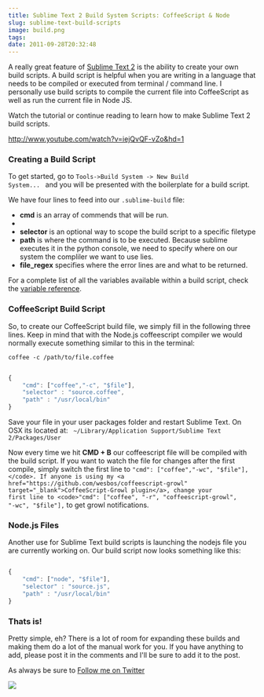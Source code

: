 ```yaml
---
title: Sublime Text 2 Build System Scripts: CoffeeScript & Node
slug: sublime-text-build-scripts
image: build.png
tags: 
date: 2011-09-28T20:32:48
---
```


A really great feature of <a href="http://www.sublimetext.com/2" target="blank">Sublime Text 2</a> is the ability to create your own build scripts. A build script is helpful when you are writing in a language that needs to be compiled or executed from terminal / command line. I personally use build scripts to compile the current file into CoffeeScript as well as run the current file in Node JS.

Watch the tutorial or continue reading to learn how to make Sublime Text 2 build scripts.
<!--more-->
http://www.youtube.com/watch?v=iejQvQF-vZo&hd=1

<h3>Creating a Build Script</h3>

To get started, go to <code>Tools->Build System -> New Build System... </code> and you will be presented with the boilerplate for a build script.

We have four lines to feed into our <code>.sublime-build</code> file:

<ul>    <li><strong>cmd</strong> is an array of commends that will be run.<li>
<li><strong>selector</strong> is an optional way to scope the build script to a specific filetype</li>
<li><strong>path</strong> is where the command is to be executed. Because sublime executes it in the python console, we need to specify where on our system the compliler we want to use lies.</li>
<li><strong>file_regex</strong> specifies where the error lines are and what to be returned.</li>
</ul>

For a complete list of all the variables available within a build script, check the <a href="http://sublimetext.info/docs/en/reference/build_systems.html" target="_blank">variable reference</a>.

<h3>CoffeeScript Build Script</h3>

So, to create our CoffeeScript build file, we simply fill in the following three lines. Keep in mind that with the Node.js coffeescript compiler we would normally execute something similar to this in the terminal:

<code>coffee -c /path/to/file.coffee</code>


```js

{
    "cmd": ["coffee","-c", "$file"],
    "selector" : "source.coffee",
    "path" : "/usr/local/bin"
}

```

Save your file in your user packages folder and restart Sublime Text. On OSX its located at:
<code> ~/Library/Application Support/Sublime Text 2/Packages/User</code>

Now every time we hit <strong>CMD + B</strong> our coffeescript file will be compiled with the build script. If you want to watch the file for changes after the first compile, simply switch the first line to <code>"cmd": ["coffee","-wc", "$file"],</code>. If anyone is using my <a href="https://github.com/wesbos/coffeescript-growl" target="_blank">CoffeeScript-Growl plugin</a>, change your first line to <code>"cmd": ["coffee", "-r", "coffeescript-growl", "-wc", "$file"],</code> to get growl notifications.

<h3>Node.js Files</h3>

Another use for Sublime Text build scripts is launching the nodejs file you are currently working on. Our build script now looks something like this:


```js

{
    "cmd": ["node", "$file"],
    "selector" : "source.js",
    "path" : "/usr/local/bin"
}

```

<h3>Thats is!</h3>

Pretty simple, eh? There is a lot of room for expanding these builds and making them do a lot of the manual work for you. If you have anything to add, please post it in the comments and I'll be sure to add it to the post.

As always be sure to <a href="http://www.twitter.com" target="_blank">Follow me on Twitter</a>

<a href="https://sublimetextbook.com/?utm_source=buildsystems&utm_medium=banner&utm_campaign=product"><img src="facebook-share2.png"></a>